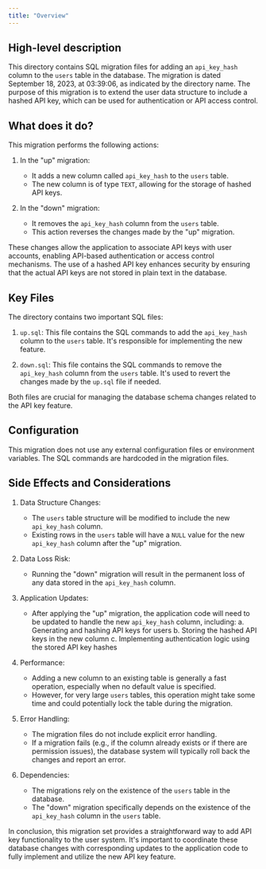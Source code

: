 ```yaml
---
title: "Overview"
---
```


## High-level description
This directory contains SQL migration files for adding an `api_key_hash` column to the `users` table in the database. The migration is dated September 18, 2023, at 03:39:06, as indicated by the directory name. The purpose of this migration is to extend the user data structure to include a hashed API key, which can be used for authentication or API access control.

## What does it do?
This migration performs the following actions:

1. In the "up" migration:
   - It adds a new column called `api_key_hash` to the `users` table.
   - The new column is of type `TEXT`, allowing for the storage of hashed API keys.

2. In the "down" migration:
   - It removes the `api_key_hash` column from the `users` table.
   - This action reverses the changes made by the "up" migration.

These changes allow the application to associate API keys with user accounts, enabling API-based authentication or access control mechanisms. The use of a hashed API key enhances security by ensuring that the actual API keys are not stored in plain text in the database.

## Key Files
The directory contains two important SQL files:

1. `up.sql`: This file contains the SQL commands to add the `api_key_hash` column to the `users` table. It's responsible for implementing the new feature.

2. `down.sql`: This file contains the SQL commands to remove the `api_key_hash` column from the `users` table. It's used to revert the changes made by the `up.sql` file if needed.

Both files are crucial for managing the database schema changes related to the API key feature.

## Configuration
This migration does not use any external configuration files or environment variables. The SQL commands are hardcoded in the migration files.

## Side Effects and Considerations

1. Data Structure Changes:
   - The `users` table structure will be modified to include the new `api_key_hash` column.
   - Existing rows in the `users` table will have a `NULL` value for the new `api_key_hash` column after the "up" migration.

2. Data Loss Risk:
   - Running the "down" migration will result in the permanent loss of any data stored in the `api_key_hash` column.

3. Application Updates:
   - After applying the "up" migration, the application code will need to be updated to handle the new `api_key_hash` column, including:
     a. Generating and hashing API keys for users
     b. Storing the hashed API keys in the new column
     c. Implementing authentication logic using the stored API key hashes

4. Performance:
   - Adding a new column to an existing table is generally a fast operation, especially when no default value is specified.
   - However, for very large `users` tables, this operation might take some time and could potentially lock the table during the migration.

5. Error Handling:
   - The migration files do not include explicit error handling.
   - If a migration fails (e.g., if the column already exists or if there are permission issues), the database system will typically roll back the changes and report an error.

6. Dependencies:
   - The migrations rely on the existence of the `users` table in the database.
   - The "down" migration specifically depends on the existence of the `api_key_hash` column in the `users` table.

In conclusion, this migration set provides a straightforward way to add API key functionality to the user system. It's important to coordinate these database changes with corresponding updates to the application code to fully implement and utilize the new API key feature.